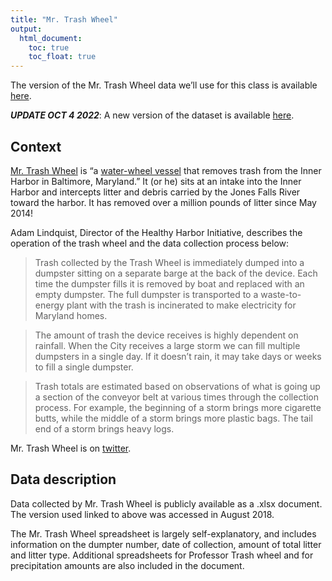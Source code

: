 ```yaml
---
title: "Mr. Trash Wheel"
output:
  html_document: 
    toc: true
    toc_float: true
---
```


The version of the Mr. Trash Wheel data we'll use for this class is available  [here](./data/Trash-Wheel-Collection-Totals-7-2020-2.xlsx).

**_UPDATE OCT 4 2022_**: A new version of the dataset is available [here](./data/Trash Wheel Collection Data.xlsx).

## Context

[Mr. Trash Wheel](https://www.mrtrashwheel.com) is "a [water-wheel vessel](https://en.wikipedia.org/wiki/Mr._Trash_Wheel) that removes trash from the Inner Harbor in Baltimore, Maryland." It (or he) sits at an intake into the Inner Harbor and intercepts litter and debris carried by the Jones Falls River toward the harbor. It has removed over a million pounds of litter since May 2014!

Adam Lindquist, Director of the Healthy Harbor Initiative, describes the operation of the trash wheel and the data collection process below:

> Trash collected by the Trash Wheel is immediately dumped into a dumpster sitting on a separate barge at the back of the device. Each time the dumpster fills it is removed by boat and replaced with an empty dumpster. The full dumpster is transported to a waste-to-energy plant with the trash is incinerated to make electricity for Maryland homes. 

> The amount of trash the device receives is highly dependent on rainfall. When the City receives a large storm we can fill multiple dumpsters in a single day. If it doesn't rain, it may take days or weeks to fill a single dumpster.

> Trash totals are estimated based on observations of what is going up a section of the conveyor belt at various times through the collection process. For example, the beginning of a storm brings more cigarette butts, while the middle of a storm brings more plastic bags. The tail end of a storm brings heavy logs.

Mr. Trash Wheel is on [twitter](https://twitter.com/mrtrashwheel/).

## Data description

Data collected by Mr. Trash Wheel is publicly available as a .xlsx document. The version used linked to above was accessed in August 2018. 

The Mr. Trash Wheel spreadsheet is largely self-explanatory, and includes information on the dumpter number, date of collection, amount of total litter and litter type. Additional spreadsheets for Professor Trash wheel and for precipitation amounts are also included in the document. 

